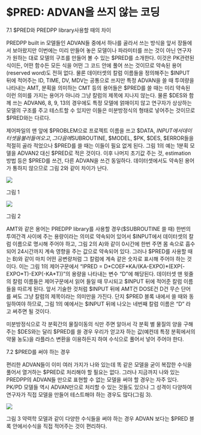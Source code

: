 # $PRED: ADVAN을 쓰지 않는 코딩

7.1 $PRED와 PREDPP library사용할 때의 차이

PREDPP built in 모델들인 ADVAN들 중에서 하나를 골라서 쓰는 방식을 앞서 장들에서 보아왔지만 이번에는 미리 만들어
놓은 모델이나 파라미터를 쓰는 것이 아닌 연구자가 원하는 대로 모델의 구조를 만들어 볼 수 있는 $PRED를 소개한다. 이것은
PK관련된 식이든, 어떤 함수든 모든 식을 어떤 그 코드 안에 풀어 쓰는 것이므로 약속된 용어(reserved word)도 전혀
없다. 물론 데이터셋의 칼럼 이름들을 정의해주는 $INPUT 뒤에 적어주는 ID, TIME, DV, MDV는 공통으로 쓰지만
특정 ADVAN을 쓸 때 투여량을 나타내는 AMT, 분획을 의미하는 CMT 등의 용어들은 $PRED를 쓸 때는 미리 약속된
이런 의미를 가지는 용어가 아니라 그냥 칼럼의 제목에 지나지 않는다. 물론 $DES와 함께 쓰는 ADVAN6, 8, 9,
13의 경우에도 특정 모델에 얽매이지 않고 연구자가 상상하는 모델의 구조를 주고 테스트할 수 있지만 이들은 미분방정식의 형태로
넣어주는 것이므로 $PRED와는 다르다.

제어파일의 맨 앞에 $PROBLEM으로 프로젝트 이름을 쓰고 $DATA, $INPUT에서 데이터셋을 불러 들여오고, 그 다음에
$SUBROUTINE, $MODEL, $PK, $DES, $ERROR들을 적절히 골라 적었으나 $PRED를 쓸 때는 이들이 필요
없게 된다. 그림 1의 예는 1분획 모델을 ADVAN2 대신 $PRED로 적은 것이다. 이후 나머지 초기값 주는 것,
estimation 방법 등은 $PRED를 쓰건, 다른 ADVAN을 쓰건 동일하다. 데이터셋에서도 약속된 용어가 통하지 않으므로
그림 2와 같이 차이가 난다.

![](./assets/media-07/image1.png)

그림 1

![](./assets/media-07/image2.png)

그림 2

AMT와 같은 용어는 PREDPP library를 사용할 경우($SUBROUTINE 쓸 때) 한번의 투여간격 사이에 주는
용량이라는 의미로 약속되어 있어서 $INPUT에서 데이터셋의 칼럼 이름으로 명시해 주어야 하고, 그림 2의
A)와 같이 0시간에 한번 주면 몸 속으로 흡수되어 24시간까지 계속 영향을 주는 값으로 약속되어 있다. 그러나 $PRED를
사용할 때는 B)와 같이 마치 어떤 공변량처럼 그 칼럼에 계속 같은 숫자로 표시해 주어야 하는 것이다. 이는 그림 1의
제어구문에서 “IPRED =
D\*COEF\*KA/(KA-EXPO)\*(EXP(-EXPO\*T)-EXP(-KA\*T))”의 용량을 나타내는 변수 “D”에
해당된다. 데이터셋 맨 윗줄의 칼럼 이름들은 제어구문에서 읽어 들일 때 무시되고 $INPUT 뒤에 적어준 칼럼 이름들을
따르게 된다. 앞서 기술한 것처럼 $INPUT 뒤에 AMT건 DOSE건 D건 무슨 단어를 써도 그냥 칼럼의 제목이라는 의미만을
가진다. 단지 $PRED 블록 내에서 쓸 때와 동일하여야 하므로, 그림 1의 예에서는 $INPUT 뒤에 나오는 네번째 칼럼
이름은 “D” 라고 써주면 될 것이다.

미분방정식으로 각 분획간의 물질이동의 식만 주면 알아서 각 분획 별 물질의 양을 구해주는 $DES와는 달리 $PRED를 쓸 경우
우리가 얻고자 하는 값(예컨데 특정 분획에서의 약물 농도)을 라플라스 변환을 이용하든지 하여 수식으로 풀어서 넣어 주어야
한다.

7.2 $PRED를 써야 하는 경우

편리한 ADVAN들이 이미 여러 가지가 나와 있는데 똑 같은 모델을 굳이 복잡한 수식을 풀어서 열거하는 $PRED로 처리해야 할
필요는 없다. 그러나 지금까지 나와 있는 PREDPP의 ADVAN들 만으로 표현할 수 없는 모델을 써야 할 경우는 자주 있다.
PK/PD 모델들 역시 ADVAN만으로 처리할 수 있는 것들도 있으나 그 성격이 다양하여 연구자가 직접 모델을 만들어 테스트해야
하는 경우도 많다(그림 3).

![](./assets/media-07/image3.png)

그림 3 약력학 모델과 같이 다양한 수식들을 써야 하는 경우 ADVAN 보다는 $PRED 블록 안에서수식을 직접 적어주는 것이
편리하다.
